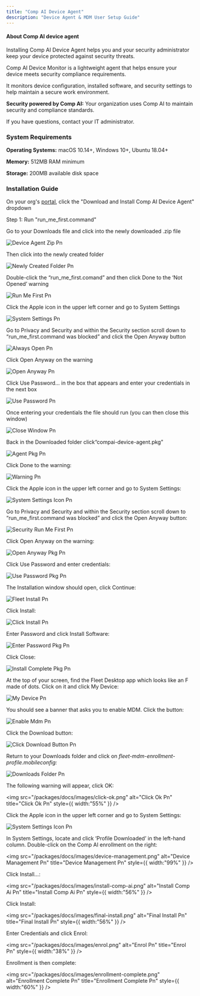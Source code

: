 ```yaml
---
title: "Comp AI Device Agent"
description: "Device Agent & MDM User Setup Guide"
---
```


#### **About Comp AI device agent**

Installing Comp AI Device Agent helps you and your security administrator keep your device protected against security threats.

Comp AI Device Monitor is a lightweight agent that helps ensure your device meets security compliance requirements.

It monitors device configuration, installed software, and security settings to help maintain a secure work environment.

**Security powered by Comp AI:** Your organization uses Comp AI to maintain security and compliance standards.

If you have questions, contact your IT administrator.

### System Requirements

**Operating Systems:** macOS 10.14\+, Windows 10\+, Ubuntu 18.04\+

**Memory:** 512MB RAM minimum

**Storage:** 200MB available disk space

### Installation Guide

On your org's [portal](http://portal.trycomp.ai), click the "Download and Install Comp AI Device Agent" dropdown

Step 1: Run "run_me_first.command"

<Accordion title="Step 1" description='Run "run_me_first.command"' icon="sparkles">
  Go to your Downloads file and click into the newly downloaded .zip file

  ![Device Agent Zip Pn](/packages/docs/device-agent-zip.png)

  Then click into the newly created folder

  ![Newly Created Folder Pn](/packages/docs/newly-created-folder.png)

  Double-click the “run_me_first.comand” and then click Done to the ‘Not Opened’ warning

  ![Run Me First Pn](/packages/docs/run-me-first.png)

  Click the Apple icon in the upper left corner and go to System Settings

  ![System Settings Pn](/packages/docs/system-settings.png)

  Go to Privacy and Security and within the Security section scroll down to “run_me_first.command was blocked” and click the Open Anyway button

  ![Always Open Pn](/packages/docs/images/always-open.png)

  Click Open Anyway on the warning

  ![Open Anyway Pn](/packages/docs/images/open-anyway.png)

  Click Use Password… in the box that appears and enter your credentials in the next box

  ![Use Password Pn](/packages/docs/images/use-password.png)

  Once entering your credentials the file should run (you can then close this window)

  ![Close Window Pn](/packages/docs/images/close-window.png)
</Accordion>

<Accordion title="Step 2" description="Install Device Agent" icon="download">
  Back in the Downloaded folder click“compai-device-agent.pkg”

  ![Agent Pkg Pn](/packages/docs/images/agent-pkg.png)

  Click Done to the warning:

  ![Warning Pn](/packages/docs/images/warning.png)

  Click the Apple icon in the upper left corner and go to System Settings:

  ![System Settings Icon Pn](/packages/docs/images/system-settings-icon.png)

  Go to Privacy and Security and within the Security section scroll down to “run_me_first.command was blocked” and click the Open Anyway button:

  ![Security Run Me First Pn](/packages/docs/images/security-run-me-first.png)

  Click Open Anyway on the warning:

  ![Open Anyway Pkg Pn](/packages/docs/images/open-anyway-pkg.png)

  Click Use Password and enter credentials:

  ![Use Password Pkg Pn](/packages/docs/images/use-password-pkg.png)

  The Installation window should open, click Continue:

  ![Fleet Install Pn](/packages/docs/images/fleet-install.png)

  Click Install:

  ![Click Install Pn](/packages/docs/images/click-install.png)

  Enter Password and click Install Software:

  ![Enter Password Pkg Pn](/packages/docs/images/enter-password-pkg.png)

  Click Close:

  ![Install Complete Pkg Pn](/packages/docs/images/install-complete-pkg.png)
</Accordion>

<Accordion title="Step 3" description="Enable MDM" icon="computer">
  At the top of your screen, find the Fleet Desktop app which looks like an F made of dots. Click on it and click My Device:

  ![My Device Pn](/packages/docs/images/my-device.png)

  You should see a banner that asks you to enable MDM. Click the button:

  ![Enable Mdm Pn](/packages/docs/images/enable-mdm.png)

  Click the Download button:

  ![Click Download Button Pn](/packages/docs/images/click-download-button.png)

  Return to your Downloads folder and click on _fleet-mdm-enrollment-profile.mobileconfig:_

  ![Downloads Folder Pn](/packages/docs/images/downloads-folder.png)

  The following warning will appear, click OK:

  <img
    src="/packages/docs/images/click-ok.png"
    alt="Click Ok Pn"
    title="Click Ok Pn"
    style={{ width:"55%" }}
  />

  Click the Apple icon in the upper left corner and go to System Settings:

  ![System Settings Icon Pn](/packages/docs/images/system-settings-icon.png)

  In System Settings, locate and click ‘Profile Downloaded’ in the left-hand column. Double-click on the Comp AI enrollment on the right:

  <img
    src="/packages/docs/images/device-management.png"
    alt="Device Management Pn"
    title="Device Management Pn"
    style={{ width:"99%" }}
  />

  Click Install…:

  <img
    src="/packages/docs/images/install-comp-ai.png"
    alt="Install Comp Ai Pn"
    title="Install Comp Ai Pn"
    style={{ width:"56%" }}
  />

  Click Install:

  <img
    src="/packages/docs/images/final-install.png"
    alt="Final Install Pn"
    title="Final Install Pn"
    style={{ width:"56%" }}
  />

  Enter Credentials and click Enrol:

  <img
    src="/packages/docs/images/enrol.png"
    alt="Enrol Pn"
    title="Enrol Pn"
    style={{ width:"38%" }}
  />

  Enrollment is then complete:

  <img
    src="/packages/docs/images/enrollment-complete.png"
    alt="Enrollment Complete Pn"
    title="Enrollment Complete Pn"
    style={{ width:"60%" }}
  />
</Accordion>